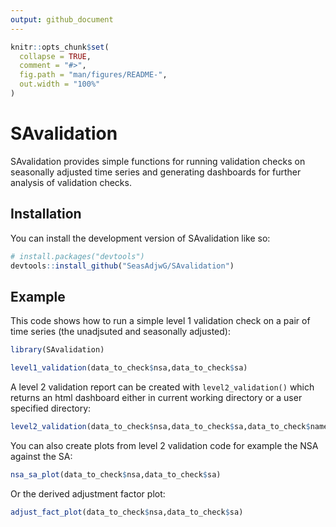 ```yaml
---
output: github_document
---
```


<!-- README.md is generated from README.Rmd. Please edit that file -->

```r
knitr::opts_chunk$set(
  collapse = TRUE,
  comment = "#>",
  fig.path = "man/figures/README-",
  out.width = "100%"
)
```

# SAvalidation

<!-- badges: start -->
<!-- badges: end -->

SAvalidation provides simple functions for running validation checks on seasonally adjusted time series and generating dashboards for further analysis of validation checks. 

## Installation

You can install the development version of SAvalidation like so:

```r
# install.packages("devtools")
devtools::install_github("SeasAdjwG/SAvalidation")
```

## Example

This code shows how to run a simple level 1 validation check on a pair of time series (the unadjsuted and seasonally adjusted):

```r
library(SAvalidation)

level1_validation(data_to_check$nsa,data_to_check$sa)
```
A level 2 validation report can be created with `level2_validation()` which returns an html dashboard either in current working directory or a user specified directory:

```r

level2_validation(data_to_check$nsa,data_to_check$sa,data_to_check$name)

```

You can also create plots from level 2 validation code for example the NSA against the SA:

```r
nsa_sa_plot(data_to_check$nsa,data_to_check$sa)
```

Or the derived adjustment factor plot:

```r
adjust_fact_plot(data_to_check$nsa,data_to_check$sa)
```
